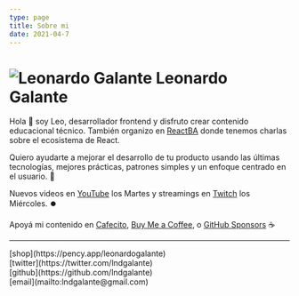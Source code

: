 ```yaml
---
type: page
title: Sobre mi
date: 2021-04-7
---
```


# ![Leonardo Galante](/images/lg.png) Leonardo Galante

Hola 👋 soy Leo, desarrollador frontend y disfruto crear contenido educacional técnico.
También organizo en [ReactBA](https://www.meetup.com/es-ES/React-en-Buenos-Aires) donde tenemos charlas sobre el ecosistema de React.

Quiero ayudarte a mejorar el desarrollo de tu producto usando las últimas tecnologías, mejores prácticas, patrones simples y un enfoque centrado en el usuario. 💎

Nuevos videos en [YouTube](https://youtube.com/c/leonardogalante) los Martes y streamings en [Twitch](https://www.twitch.tv/lndgalante) los Miércoles. ⏺️

Apoyá mi contenido en [Cafecito](https://cafecito.app/leonardogalante), [Buy Me a Coffee](https://www.buymeacoffee.com/lndgalant), o [GitHub Sponsors](https://github.com/sponsors/lndgalante) ☕

---

<div>
  [shop](https://pency.app/leonardogalante)
  <br />
  [twitter](https://twitter.com/lndgalante)
  <br />
  [github](https://github.com/lndgalante)
  <br />
  [email](mailto:lndgalante@gmail.com)
</div>
